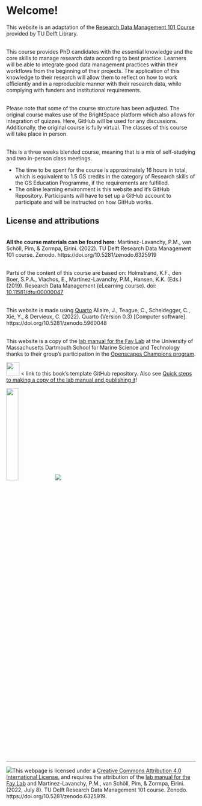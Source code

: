 # Welcome!

This website is an adaptation of the [Research Data Management 101 Course](https://www.tudelft.nl/en/library/research-data-management/r/training-events/training-for-researchers/research-data-management-101) provided by TU Delft Library. 

<br>This course provides PhD candidates with the essential knowledge and the core skills to manage research data according to best practice. 
Learners will be able to integrate good data management practices within their workflows from the beginning of their projects. 
The application of this knowledge to their research will allow them to reflect on how to work efficiently and in a reproducible manner with their research data, while complying with funders and institutional requirements.

<br>Please note that some of the course structure has been adjusted. The original course makes use of the BrightSpace platform which also allows for integration of quizzes. Here, GitHub will be used for any discussions. Additionally, the original course is fully virtual. The classes of this course will take place in person. 

<br>This is a three weeks blended course, meaning that is a mix of self-studying and two in-person class meetings.

* The time to be spent for the course is approximately 16 hours in total, which is equivalent to 1.5 GS credits in the category of Research skills of the GS Education Programme, if the requirements are fulfilled.
* The online learning environment is this website and it's GitHub Repository. 
Participants will have to set up a GitHub account to participate and will be instructed on how GitHub works. 

## License and attributions

<br>**All the course materials can be found here**:
Martinez-Lavanchy, P.M., van Schöll, Pim, & Zormpa, Eirini. (2022). TU Delft Research Data Management 101 course. Zenodo. https://doi.org/10.5281/zenodo.6325919

<br>Parts of the content of this course are based on: 
Holmstrand, K.F., den Boer, S.P.A., Vlachos, E., Martínez-Lavanchy, P.M., Hansen, K.K. (Eds.) (2019). Research Data Management (eLearning course). doi: [10.11581/dtu:00000047](https://doi.org/10.11581/dtu:00000047)

<br>This website is made using [Quarto](https://quarto.org/)
Allaire, J., Teague, C., Scheidegger, C., Xie, Y., & Dervieux, C. (2022). Quarto (Version 0.3) [Computer software]. https://doi.org/10.5281/zenodo.5960048

<br> This website is a copy of the [lab manual for the Fay Lab](https://thefaylab.github.io/lab-manual/) at the University of Massachusetts Dartmouth School for Marine Science and Technology thanks to their group's participation in the [Openscapes Champions program](https://openscapes.org).

[![](https://github.githubassets.com/images/modules/logos_page/GitHub-Mark.png){fig-align="left" width="35px"}](https://github.com/thefaylab/lab-manual) \< link to this book's template GitHub repository. Also see [Quick steps to making a copy of the lab manual and publishing it](https://github.com/thefaylab/lab-manual/wiki/Quick-steps-to-making-a-copy-of-the-lab-manual-&-publishing-it)!

![](img/openscapes_hex_badge.png){width="25%"}
![](img/adventure.jpg)



------------------------------------------------------------------------

[![](img/creative_commons.png)](http://creativecommons.org/licenses/by/4.0/){fig-alt="Creative Commons License"}This webpage is licensed under a [Creative Commons Attribution 4.0 International License.](http://creativecommons.org/licenses/by/4.0/) and requires the attribution of the [lab manual for the Fay Lab](https://thefaylab.github.io/lab-manual/) and Martinez-Lavanchy, P.M., van Schöll, Pim, & Zormpa, Eirini. (2022, July 8). TU Delft Research Data Management 101 course. Zenodo. https://doi.org/10.5281/zenodo.6325919. 

